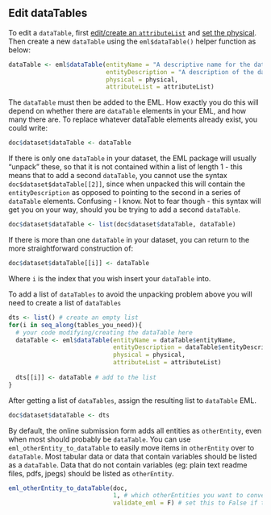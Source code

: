 ## Edit dataTables

To edit a `dataTable`, first [edit/create an `attributeList`](#edit-attributelists) and [set the physical](#set-physical). 
Then create a new `dataTable` using the `eml$dataTable()` helper function as below:

```r
dataTable <- eml$dataTable(entityName = "A descriptive name for the data (does not need to be the same as the data file)",
                           entityDescription = "A description of the data",
                           physical = physical,
                           attributeList = attributeList)
```

The `dataTable` must then be added to the EML. How exactly you do this will depend on whether there are `dataTable` elements in your EML, and how many there are. To replace whatever dataTable elements already exist, you could write:

```r
doc$dataset$dataTable <- dataTable
```

If there is only one `dataTable` in your dataset, the EML package will usually "unpack" these, so that it is not contained within a list of length 1 - this means that to add a second `dataTable`, you cannot use the syntax `doc$dataset$dataTable[[2]]`, since when unpacked this will contain the `entityDescription` as opposed to pointing to the second in a series of `dataTable` elements. Confusing - I know. Not to fear though - this syntax will get you on your way, should you be trying to add a second `dataTable`.

```r
doc$dataset$dataTable <- list(doc$dataset$dataTable, dataTable)
```

If there is more than one `dataTable` in your dataset, you can return to the more straightforward construction of:

```r
doc$dataset$dataTable[[i]] <- dataTable 
```

Where `i` is the index that you wish insert your `dataTable` into.

To add a list of `dataTables` to avoid the unpacking problem above you will need to create a list of `dataTables`

```r
dts <- list() # create an empty list
for(i in seq_along(tables_you_need)){
  # your code modifying/creating the dataTable here
  dataTable <- eml$dataTable(entityName = dataTable$entityName,
                             entityDescription = dataTable$entityDescription,
                             physical = physical,
                             attributeList = attributeList)
  
  dts[[i]] <- dataTable # add to the list
}
```

After getting a list of `dataTables`, assign the resulting list to `dataTable` EML. 

```r
doc$dataset$dataTable <- dts
```


By default, the online submission form adds all entities as `otherEntity`, even when most should probably be `dataTable`.  You can use `eml_otherEntity_to_dataTable` to easily move items in `otherEntity` over to `dataTable`. Most tabular data or data that contain variables should be listed as a `dataTable`. Data that do not contain variables (eg: plain text readme files, pdfs, jpegs) should be listed as `otherEntity`. 

```r
eml_otherEntity_to_dataTable(doc, 
                             1, # which otherEntities you want to convert, for multiple use - 1:5
                             validate_eml = F) # set this to False if the physical or attributes are not added
``` 
